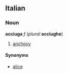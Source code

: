 ==Italian==
===Noun===
'''acciuga''' ''f'' (''plural'' '''acciughe''')

#[[anchovy]]

====Synonyms====
*[[alice]]